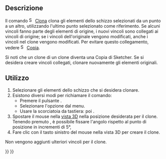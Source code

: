 <languages/>

{{Docnav/it
|
|
|[[Sketcher_Workbench/it|Sketcher]]
|
|
|IconC=Workbench_Sketcher.svg
}}

{{VeryImportantMessage|Questo strumento è obsoleto, non sarà disponibile dalla {{VersionPlus/it|1.0}}. Utilizzare invece [[Sketcher_Translate/it|Sketcher Translate]].}}

{{GuiCommand
|Name=Sketcher Clone
|Name/it=Clona
|MenuLocation=Sketch → Strumenti → Clona
|Workbenches=[[Sketcher_Workbench/it|Sketcher]]
|Shortcut={{KEY|Z}} {{KEY|L}}
|Version=0.16
|SeeAlso=[[Sketcher_Copy/it|Copia]], [[Sketcher_Move/it|Sposta]]
}}

<span id="Description"></span>
==Descrizione==

Il comando [[Image:Sketcher_Clone.svg|16px]] [[Sketcher_Clone|Clona]] clona gli elementi dello schizzo selezionati da un punto a un altro, utilizzando l'ultimo punto selezionato come riferimento. Se alcuni vincoli fanno parte degli elementi di origine, i nuovi vincoli sono collegati ai vincoli di origine; se i vincoli dell'originale vengono modificati, anche i vincoli nel clone vengono modificati. Per evitare questo collegamento, vedere [[File:Sketcher_Copy.svg|16px]] [[Sketcher Copy/it|Copia]].

Si noti che un clone di un clone diventa una Copia di Sketcher. Se si desidera creare vincoli collegati, clonare nuovamente gli elementi originali.

<span id="Usage"></span>
==Utilizzo==

#Selezionare gli elementi dello schizzo che si desidera clonare.
# Esistono diversi modi per richiamare il comando:
#* Premere il pulsante {{Button|[[Image:Sketcher_Clone.svg|16px]] [[Sketcher_Clone/it|Clona]]}}.
#* Selezionare l'opzione {{MenuCommand|Schizzo → Strumenti dello Sketcher → [[Image:Sketcher_Clone.svg|16px]] Clona}} dal menu.
#* Usare la scorciatoia da tastiera: {{KEY|Z}} poi {{KEY|L}}.
# Spostare il mouse nella [[3D_view/it|vista 3D]] nella posizione desiderata per il clone.</br>Tenendo premuto {{KEY|Shift}}, è possibile fissare l'angolo rispetto al punto di posizione in incrementi di 5°, {{Version/it|0.20}}
# Fare clic con il tasto sinistro del mouse nella vista 3D per creare il clone.
Non vengono aggiunti ulteriori vincoli per il clone.


{{Docnav/it
|
|
|[[Sketcher_Workbench/it|Sketcher]]
|
|
|IconC=Workbench_Sketcher.svg
}}

{{Sketcher_Tools_navi{{#translation:}}}}
{{Userdocnavi{{#translation:}}}}